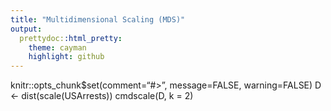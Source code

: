 ```yaml
---
title: "Multidimensional Scaling (MDS)"
output:
  prettydoc::html_pretty:
    theme: cayman
    highlight: github
---
```

knitr::opts_chunk$set(comment="#>", message=FALSE, warning=FALSE)
D <- dist(scale(USArrests))
cmdscale(D, k = 2)
